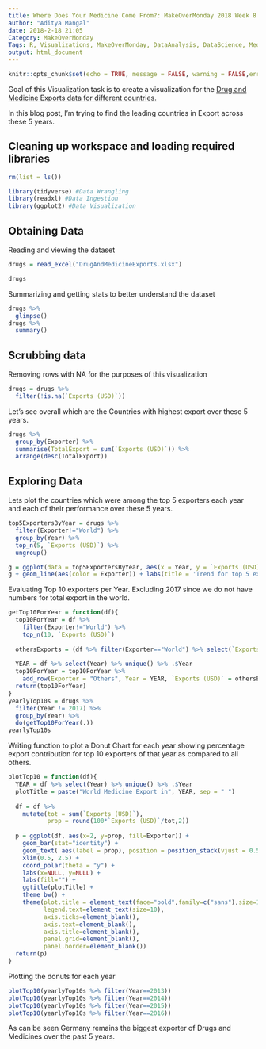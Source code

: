 ```yaml
---
title: Where Does Your Medicine Come From?: MakeOverMonday 2018 Week 8
author: "Aditya Mangal"
date: 2018-2-18 21:05
Category: MakeOverMonday
Tags: R, Visualizations, MakeOverMonday, DataAnalysis, DataScience, Medicine
output: html_document
---
```


```r
knitr::opts_chunk$set(echo = TRUE, message = FALSE, warning = FALSE,error = FALSE)
```

Goal of this Visualization task is to create a visualization for the <a href="https://www.trademap.org/Country_SelProduct_TS.aspx?nvpm=1|||||3004|||4|1|1|2|2|1|2|1|1" target="_blank">Drug and Medicine Exports data for different countries.</a>

In this blog post, I'm trying to find the leading countries in Export across these 5 years.

## Cleaning up workspace and loading required libraries

```r
rm(list = ls())
```

```r
library(tidyverse) #Data Wrangling
library(readxl) #Data Ingestion
library(ggplot2) #Data Visualization
```
## Obtaining Data

Reading and viewing the dataset
```r
drugs = read_excel("DrugAndMedicineExports.xlsx")
```
```r
drugs
```

Summarizing and getting stats to better understand the dataset

```r
drugs %>% 
  glimpse()
drugs %>% 
  summary()
```

## Scrubbing data

Removing rows with NA for the purposes of this visualization

```r
drugs = drugs %>% 
  filter(!is.na(`Exports (USD)`))
```

Let's see overall which are the Countries with highest export over these 5 years.

```r
drugs %>% 
  group_by(Exporter) %>% 
  summarise(TotalExport = sum(`Exports (USD)`)) %>% 
  arrange(desc(TotalExport))
```


## Exploring Data

Lets plot the countries which were among the top 5 exporters each year and each of their performance over these 5 years.
```r
top5ExportersByYear = drugs %>% 
  filter(Exporter!="World") %>% 
  group_by(Year) %>% 
  top_n(5, `Exports (USD)`) %>% 
  ungroup()
```
```r
g = ggplot(data = top5ExportersByYear, aes(x = Year, y = `Exports (USD)`))
g + geom_line(aes(color = Exporter)) + labs(title = 'Trend for top 5 exporters in the world over the years')
```


Evaluating Top 10 exporters per Year. Excluding 2017 since we do not have numbers for total export in the world. 
```r
getTop10ForYear = function(df){
  top10ForYear = df %>% 
    filter(Exporter!="World") %>% 
    top_n(10, `Exports (USD)`)
  
  othersExports = (df %>% filter(Exporter=="World") %>% select(`Exports (USD)`)) - (top10ForYear %>% summarise(Total = sum(`Exports (USD)`)))
  
  YEAR = df %>% select(Year) %>% unique() %>% .$Year
  top10ForYear = top10ForYear %>% 
    add_row(Exporter = "Others", Year = YEAR, `Exports (USD)` = othersExports %>% .$`Exports (USD)`)
  return(top10ForYear)
}
yearlyTop10s = drugs %>% 
  filter(Year != 2017) %>% 
  group_by(Year) %>% 
  do(getTop10ForYear(.))
yearlyTop10s
```
Writing function to plot a Donut Chart for each year showing percentage export contribution for top 10 exporters of that year as compared to all others.
```r
plotTop10 = function(df){
  YEAR = df %>% select(Year) %>% unique() %>% .$Year
  plotTitle = paste("World Medicine Export in", YEAR, sep = " ")
  
  df = df %>% 
    mutate(tot = sum(`Exports (USD)`),
           prop = round(100*`Exports (USD)`/tot,2))
  
  p = ggplot(df, aes(x=2, y=prop, fill=Exporter)) + 
    geom_bar(stat="identity") + 
    geom_text( aes(label = prop), position = position_stack(vjust = 0.5)) + 
    xlim(0.5, 2.5) +
    coord_polar(theta = "y") +
    labs(x=NULL, y=NULL) + 
    labs(fill="") + 
    ggtitle(plotTitle) + 
    theme_bw() + 
    theme(plot.title = element_text(face="bold",family=c("sans"),size=15),
          legend.text=element_text(size=10),
          axis.ticks=element_blank(),
          axis.text=element_blank(),
          axis.title=element_blank(),
          panel.grid=element_blank(),
          panel.border=element_blank())
  return(p)
}
```
Plotting the donuts for each year
```r
plotTop10(yearlyTop10s %>% filter(Year==2013))
plotTop10(yearlyTop10s %>% filter(Year==2014))
plotTop10(yearlyTop10s %>% filter(Year==2015))
plotTop10(yearlyTop10s %>% filter(Year==2016))
```

As can be seen Germany remains the biggest exporter of Drugs and Medicines over the past 5 years.
